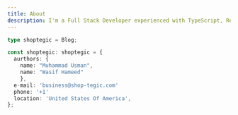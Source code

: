 ```yaml
---
title: About
description: I'm a Full Stack Developer experienced with TypeScript, React and Next.js.
---
```


```ts title="aurthors.ts"
type shoptegic = Blog;

const shoptegic: shoptegic = {
  aurthors: {
    name: "Muhammad Usman",
    name: "Wasif Hameed"
    },
  e-mail: 'business@shop-tegic.com'
  phone: '+1'
  location: 'United States Of America',
};
```

<br />

